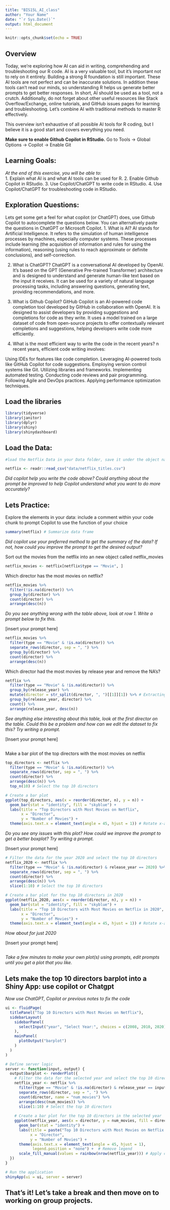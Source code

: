 ```yaml
---
title: "BIS15L_AI_class"
author: "Your Name"
date: "`r Sys.Date()`"
output: html_document
---
```


```r
knitr::opts_chunk$set(echo = TRUE)
```

## Overview
Today, we're exploring how AI can aid in writing, comprehending and troubleshooting our R code. AI is a very valuable tool, but it's important not to rely on it entirely. Building a strong R foundation is still important. These AI tools are not perfect and can be inaccurate solutions. In addition these tools can't read our minds, so understanding R helps us generate better prompts to get better responses. In short, AI should be used as a tool, not a crutch. Additionally, do not forget about other useful resources like Stack Overflow/Exchange, online tutorials, and GitHub issues pages for learning and troubleshooting. Let's combine AI with traditional methods to master R effectively.

This overview isn't exhaustive of all possible AI tools for R coding, but I believe it is a good start and covers everything you need.


**Make sure to enable Github Copilot in RStudio.**
Go to Tools -> Global Options -> Copilot -> Enable Git

## Learning Goals: 
*At the end of this exercise, you will be able to:*  
1. Explain what AI is and what AI tools can be used for R.
2. Enable Github Copilot in RStudio.
3. Use Copilot/ChatGPT to write code in RStudio.
4. Use Copilot/ChatGPT for troubleshooting code in RStudio.


## Exploration Questions:
Lets get some get a feel for what copilot (or ChatGPT) does, use Github Copilot to autocomplete the questions below. You can alternatively paste the questions in ChatGPT or Microsoft Copilot.
1. What is AI?
AI stands for Artificial Intelligence. It refers to the simulation of human intelligence processes by machines, especially computer systems. These processes include learning (the acquisition of information and rules for using the information), reasoning (using rules to reach approximate or definite conclusions), and self-correction.

2. What is ChatGPT?
ChatGPT is a conversational AI developed by OpenAI. It's based on the GPT (Generative Pre-trained Transformer) architecture and is designed to understand and generate human-like text based on the input it receives. It can be used for a variety of natural language processing tasks, including answering questions, generating text, providing recommendations, and more.

3. What is Github Copilot?
GitHub Copilot is an AI-powered code completion tool developed by GitHub in collaboration with OpenAI. It is designed to assist developers by providing suggestions and completions for code as they write. It uses a model trained on a large dataset of code from open-source projects to offer contextually relevant completions and suggestions, helping developers write code more efficiently.


4. What is the most efficient way to write the code in the recent years?
n recent years, efficient code writing involves:

Using IDEs for features like code completion.
Leveraging AI-powered tools like GitHub Copilot for code suggestions.
Employing version control systems like Git.
Utilizing libraries and frameworks.
Implementing automated testing.
Conducting code reviews and pair programming.
Following Agile and DevOps practices.
Applying performance optimization techniques.



## Load the libraries  
```r
library(tidyverse)
library(janitor)
library(dplyr)
library(shiny)
library(shinydashboard)
```

## Load the Data: 
```r
#load the Netflix Data in your Data folder, save it under the object name netflix

netflix <- readr::read_csv("data/netflix_titles.csv")
```

*Did copilot help you write the code above? Could anything about the prompt be improved to help Copilot understand what you want to do more accurately?*


## Lets Practice:
Explore the elements in your data: include a comment within your code chunk to prompt Copilot to use the function of your choice
```r
summary(netflix) # Summarize data frame

```
*Did copilot use your preferred method to get the summary of the data? If not, how could you improve the prompt to get the desired output?*


Sort out the movies from the netflix into an new object called netflix_movies
```r
netflix_movies <- netflix[netflix$type == "Movie", ]
```


Which director has the most movies on netflix?
```r
netflix_movies %>%
  filter(!is.na(director)) %>%
  group_by(director) %>%
  count(director) %>%
  arrange(desc(n))

```
*Do you see anything wrong with the table above, look at row 1. Write a prompt below to fix this.*

[insert your prompt here]
```r
netflix_movies %>%
  filter(type == "Movie" & !is.na(director)) %>%
  separate_rows(director, sep = ", ") %>%
  group_by(director) %>%
  count(director) %>%
  arrange(desc(n))
```



Which director had the most movies by release year and remove the NA's?
```r
netflix %>%
  filter(type == "Movie" & !is.na(director)) %>%
  group_by(release_year) %>%
  mutate(director = str_split(director, ", ")[[1]][1]) %>% # Extracting the first director if multiple directors exist
  group_by(release_year, director) %>%
  count() %>%
  arrange(release_year, desc(n))
```

*See anything else interesting about this table, look at the first director on the table. Could this be a problem and how can we edit the dataset to fix this? Try writing a prompt.*


[Insert your prompt here]
```r

```




Make a bar plot of the top directors with the most movies on netflix
```r
top_directors <- netflix %>%
  filter(type == "Movie" & !is.na(director)) %>%
  separate_rows(director, sep = ", ") %>%
  count(director) %>%
  arrange(desc(n)) %>%
  top_n(10) # Select the top 10 directors

# Create a bar plot
ggplot(top_directors, aes(x = reorder(director, n), y = n)) +
  geom_bar(stat = "identity", fill = "skyblue") +
  labs(title = "Top Directors with Most Movies on Netflix",
       x = "Director",
       y = "Number of Movies") +
  theme(axis.text.x = element_text(angle = 45, hjust = 1)) # Rotate x-axis labels for better readability

```
*Do you see any issues with this plot? How could we improve the prompt to get a better boxplot? Try writing a prompt.*

[Insert your prompt here]
```r
# Filter the data for the year 2020 and select the top 10 directors
netflix_2020 <- netflix %>%
  filter(type == "Movie" & !is.na(director) & release_year == 2020) %>%
  separate_rows(director, sep = ", ") %>%
  count(director) %>%
  arrange(desc(n)) %>%
  slice(1:10) # Select the top 10 directors

# Create a bar plot for the top 10 directors in 2020
ggplot(netflix_2020, aes(x = reorder(director, n), y = n)) +
  geom_bar(stat = "identity", fill = "skyblue") +
  labs(title = "Top 10 Directors with Most Movies on Netflix in 2020",
       x = "Director",
       y = "Number of Movies") +
  theme(axis.text.x = element_text(angle = 45, hjust = 1)) # Rotate x-axis labels for better readability
```

*How about for just 2020*



[Insert your prompt here]
```r

```


*Take a few minutes to make your own plot(s) using prompts, edit prompts until you get a plot that you like.*






## Lets make the top 10 directors barplot into a Shiny App: use copilot or Chatgpt


*Now use ChatGPT, Copilot or previous notes to fix the code*


```r
ui <- fluidPage(
  titlePanel("Top 10 Directors with Most Movies on Netflix"),
  sidebarLayout(
    sidebarPanel(
      selectInput("year", "Select Year:", choices = c(2008, 2010, 2020), selected = 2020)
    ),
    mainPanel(
      plotOutput("barplot")
    )
  )
)

# Define server logic
server <- function(input, output) {
  output$barplot <- renderPlot({
    # Filter the data for the selected year and select the top 10 directors
    netflix_year <- netflix %>%
      filter(type == "Movie" & !is.na(director) & release_year == input$year) %>%
      separate_rows(director, sep = ", ") %>%
      count(director, name = "num_movies") %>%
      arrange(desc(num_movies)) %>%
      slice(1:10) # Select the top 10 directors
    
    # Create a bar plot for the top 10 directors in the selected year
    ggplot(netflix_year, aes(x = director, y = num_movies, fill = director)) +
      geom_bar(stat = "identity") +
      labs(title = paste("Top 10 Directors with Most Movies on Netflix in", input$year),
           x = "Director",
           y = "Number of Movies") +
      theme(axis.text.x = element_text(angle = 45, hjust = 1),
            legend.position = "none") +  # Remove legend
      scale_fill_manual(values = rainbow(nrow(netflix_year))) # Apply color to bars
  })
}

# Run the application
shinyApp(ui = ui, server = server)
```



## That's it! Let's take a break and then move on to working on group projects.
